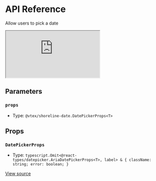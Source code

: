 # API Reference

Allow users to pick a date

<iframe src="https://620e870c28c4ae003a705d42-icscwqgwds.chromatic.com/?path=/story/components-date-picker--play&full=1&shortcuts=false&singleStory=true" 
    style={{"width":"100%","height":600,"border":0,"borderRadius":4}}></iframe>

## Parameters

### `props`

- Type: `@vtex/shoreline-date.DatePickerProps<T>`

## Props

### `DatePickerProps`

- Type: `typescript.Omit<@react-types/datepicker.AriaDatePickerProps<T>, label> & { className: string; error: boolean; }`

[View source](https://github.com/vtex/shoreline/blob/68b132697/packages/date/src/date-picker/date-picker.tsx#L28)
